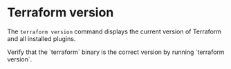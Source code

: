 # Terraform version

The `terraform version` command displays the current version of Terraform and all installed plugins.

<Task id="installation/terraform_version">
  <Instructions>
    Verify that the `terraform` binary is the correct version by running `terraform version`.
  </Instructions>
  <Conditions>
    <Condition 
      id="version_command"
      target="vscode"
      description="Use the terraform version command" 
    />
  </Conditions>
</Task>
